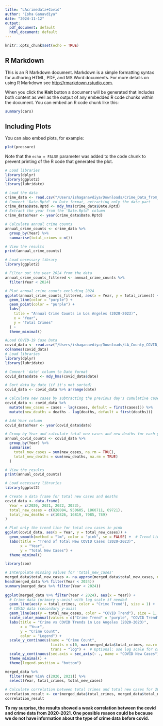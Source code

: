 ```yaml
---
title: "LAcrimedata+Covid"
author: "Isha Ganavdiya"
date: "2024-11-12"
output:
  pdf_document: default
  html_document: default
---
```


```r
knitr::opts_chunk$set(echo = TRUE)
```

## R Markdown

This is an R Markdown document. Markdown is a simple formatting syntax for authoring HTML, PDF, and MS Word documents. For more details on using R Markdown see <http://rmarkdown.rstudio.com>.

When you click the **Knit** button a document will be generated that includes both content as well as the output of any embedded R code chunks within the document. You can embed an R code chunk like this:

```r
summary(cars)
```

## Including Plots

You can also embed plots, for example:

```r
plot(pressure)
```

Note that the `echo = FALSE` parameter was added to the code chunk to prevent printing of the R code that generated the plot.
```r
# Load libraries
library(dplyr)
library(ggplot2)
library(lubridate)

# Load the data
crime_data <- read.csv("/Users/ishaganavdiya/Downloads/Crime_Data_from_2020_to_Present.csv")
# Convert 'Date.Rptd' to Date format, extracting only the date part
crime_data$Date.Rptd <- mdy_hms(crime_data$Date.Rptd)
# Extract the year from the 'Date.Rptd' column
crime_data$Year <- year(crime_data$Date.Rptd)

# Calculate annual crime counts
annual_crime_counts <- crime_data %>%
  group_by(Year) %>%
  summarise(total_crimes = n())

# View the results
print(annual_crime_counts)
```



```r
# Load necessary library
library(ggplot2)

# Filter out the year 2024 from the data
annual_crime_counts_filtered <- annual_crime_counts %>%
  filter(Year < 2024)

# Plot annual crime counts excluding 2024
ggplot(annual_crime_counts_filtered, aes(x = Year, y = total_crimes)) +
  geom_line(color = "purple") +
  geom_point(color = "purple") +
  labs(
    title = "Annual Crime Counts in Los Angeles (2020-2023)",
    x = "Year",
    y = "Total Crimes"
  ) +
  theme_minimal()
```


```r
#Load COVID-19 Case Data
covid_data <- read.csv("/Users/ishaganavdiya/Downloads/LA_County_COVID_Cases.csv")
colnames(covid_data)
# Load libraries
library(dplyr)
library(lubridate)

# Convert 'date' column to Date format
covid_data$date <- mdy_hms(covid_data$date)

# Sort data by date (if it's not sorted)
covid_data <- covid_data %>% arrange(date)

# Calculate new cases by subtracting the previous day's cumulative cases from the current day's cases
covid_data <- covid_data %>%
  mutate(new_cases = cases - lag(cases, default = first(cases))) %>%
  mutate(new_deaths = deaths - lag(deaths, default = first(deaths)))

# Add Year column
covid_data$Year <- year(covid_data$date)

# Group by Year and calculate total new cases and new deaths for each year
annual_covid_counts <- covid_data %>%
  group_by(Year) %>%
  summarise(
    total_new_cases = sum(new_cases, na.rm = TRUE),
    total_new_deaths = sum(new_deaths, na.rm = TRUE)
  )

# View the results
print(annual_covid_counts)

```

```r
# Load necessary libraries
library(ggplot2)

# Create a data frame for total new cases and deaths
covid_data <- data.frame(
  Year = c(2020, 2021, 2022, 2023),
  total_new_cases = c(828084, 950605, 1860711, 69721),
  total_new_deaths = c(10826, 16819, 7085, 789)
)

# Plot only the trend line for total new cases in pink
ggplot(covid_data, aes(x = Year, y = total_new_cases)) +
  geom_smooth(method = "lm", color = "pink", se = FALSE) +  # Trend line in pink
  labs(title = "Trend of Total New COVID Cases (2020-2023)",
       x = "Year",
       y = "Total New Cases") +
  theme_minimal()
```
```r
library(zoo)

# Interpolate missing values for 'total_new_cases'
merged_data$total_new_cases <- na.approx(merged_data$total_new_cases, na.rm = FALSE)
head(merged_data %>% filter(Year < 2024))
summary(merged_data %>% filter(Year < 2024))
  
ggplot(merged_data %>% filter(Year < 2024), aes(x = Year)) +
  # Crime data (primary y-axis) with log scale if needed
  geom_line(aes(y = total_crimes, color = "Crime Trend"), size = 1) +
  # COVID data (secondary y-axis)
  geom_line(aes(y = total_new_cases, color = "COVID Trend"), size = 1, linetype = "dashed") +
  scale_color_manual(values = c("Crime Trend" = "purple", "COVID Trend" = "pink")) +
  labs(title = "Crime vs COVID Trends in Los Angeles (2020-2023)", 
       x = "Year", 
       y = "Crime Count", 
       color = "Legend") +
  scale_y_continuous(name = "Crime Count", 
                     limits = c(0, max(merged_data$total_crimes, na.rm = TRUE)), 
                     trans = "log") +  # Optional: use log scale for crime data
  scale_y_continuous(sec.axis = sec_axis(~ ., name = "COVID New Cases")) +
  theme_minimal() +
  theme(legend.position = "bottom")

merged_data %>%
  filter(Year %in% c(2020, 2021)) %>%
  select(Year, total_crimes, total_new_cases)

# Calculate correlation between total crimes and total new cases for 2020 and 2021
correlation_result <- cor(merged_data$total_crimes, merged_data$total_new_cases, use = "complete.obs")
correlation_result
```


**To my surprise, the results showed a weak correlation between the covid and crime data from 2020-2021. One possible reason could be because we do not have information about the type of crime data before covid.**


